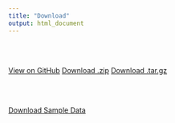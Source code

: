 ```yaml
---
title: "Download"
output: html_document
---
```


<br>
<br>

<a href="https://github.com/robinmeyers/transloc_pipeline" class="btn btn-primary btn-lg">View on GitHub</a>
<a href="https://github.com/robinmeyers/transloc_pipeline/zipball/master" class="btn btn-primary btn-lg">Download .zip</a>
<a href="https://github.com/robinmeyers/transloc_pipeline/tarball/master" class="btn btn-primary btn-lg">Download .tar.gz</a>
  
<br>
<br>

<a href="https://github.com/robinmeyers/transloc_pipeline/zipball/tutorial-data" class="btn btn-primary btn-lg">Download Sample Data</a>
